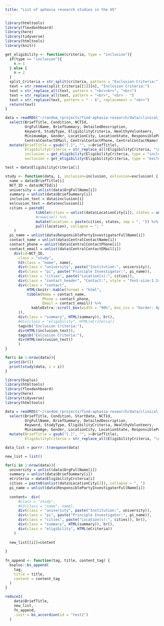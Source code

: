 ```yaml
---
title: "List of aphasia research studies in the US"
---
```


```r
library(htmltools)
library(flexdashboard)
library(here)
library(tidyverse)
library(htmltools)
library(knitr)

get_eligibility <- function(criteria, type = "inclusion"){
  if(type == "inclusion"){
    n = 1
  } else {
    n = 2
  }
  split_Criteria = str_split(criteria, pattern = "Exclusion Criteria:")
  text = str_remove(split_Criteria[[1]][n], "Inclusion Criteria:")
  text = str_replace_all(text, pattern = "<br><br>", "<br>")
  text = str_replace_all(text, pattern = "<br>", "<br> - ")
  text = str_replace(text, pattern = " - $", replacement = "<br>")
  return(text)
}

data = readRDS("~/random_rprojects/find-aphasia-research/data/clinical_trials_listcols.rds") %>%
  select(BriefTitle, Condition, NCTId,
         OrgFullName, BriefSummary, DetailedDescription,
         Keyword, StudyType, EligibilityCriteria, HealthyVolunteers,
         MinimumAge, Gender, LocationCity, LocationState, ResponsiblePartyInvestigatorFullName,
         CentralContactEMail, CentralContactPhone, CentralContactName) %>%
  mutate(BriefTitle = gsub("[.]", "", x=BriefTitle),
         EligibilityCriteria = str_replace_all(EligibilityCriteria, "\n", "<br>"),
         inclusion = get_eligibility(EligibilityCriteria, type = "inclusion"),
         exclusion = get_eligibility(EligibilityCriteria, type = "exclusion"))

test = data$EligibilityCriteria[1]

study <- function(data, i, inclusion=inclusion, exlcusion=exclusion) {
  name = data$BriefTitle[i]
  NCT_ID = data$NCTId[i]
  university = unlist(data$OrgFullName[i])
  summary = unlist(data$BriefSummary[i])
  inclusion_text = data$inclusion[i]
  exlcusion_text = data$exclusion[i]
  cities = paste0(
              tibble(cities = unlist(data$LocationCity[i]), states = unlist(data$LocationState[i])) %>%
              #rowwise() %>%
              mutate(location = paste(cities, states, sep = ", ")) %>%
              pull(location), collapse = "; "
    )
  pi_name = unlist(data$ResponsiblePartyInvestigatorFullName[i])
  contact_name = unlist(data$CentralContactName[i])
  contact_phone = unlist(data$CentralContactPhone[i])
  contact_email = unlist(data$CentralContactEMail[i])
    div(id=NCT_ID,
      class = "study",
      h3(class = "name", name),
      div(class = "university", paste("Institution:", university)),
      div(class = "pi", paste("Principle Investigator:", pi_name)),
      div(class = "cities", paste("Location(s):", cities)), 
      div(class = "contact_header", "Contact:", style = "font-size:1.1rem;margin-top:5px;margin-bottom:5px;"),
      div(class = "contact",
          HTML(knitr::kable(format = "html",
          tibble(Name = contact_name,
                 Phone = contact_phone,
                 Email = contact_email)) %>%
            kableExtra::scroll_box(width = "90%", box_css = "border: 0px;")
      )),
      div(class = "summary", HTML(summary)), br(),
      #div(class = "eligibility", HTML(eCriteria))
      tags$b("Inclusion Criteria:"),
      div(HTML(inclusion_text)),
      tags$b("Exlcusion Criteria:"),
      div(HTML(exlcusion_text))
      )
}

for(i in 1:nrow(data)){
  print(br())
  print(study(data, i = i))
}
```
    
    
    
    
    
```r
library(bsplus)
library(htmltools)
library(flexdashboard)
library(here)
library(tidyverse)
library(htmltools)

data = readRDS("~/random_rprojects/find-aphasia-research/data/clinical_trials_listcols.rds") %>%
  select(BriefTitle, Condition, StartDate, NCTId,
         OrgFullName, BriefSummary, DetailedDescription,
         Keyword, StudyType, EligibilityCriteria, HealthyVolunteers,
         MinimumAge, Gender, LocationCity, LocationState, ResponsiblePartyInvestigatorFullName) %>%
  mutate(BriefTitle = gsub("[.]", "", x=BriefTitle),
         EligibilityCriteria = str_replace_all(EligibilityCriteria, "\n", "<br>"))

data_list = purrr::transpose(data)

new_list = list()

for(i in 1:nrow(data)){
  university = unlist(data$OrgFullName[i])
  summary = unlist(data$BriefSummary[i])
  eCriteria = data$EligibilityCriteria[i]
  cities = paste0(unlist(data$LocationCity[2]), collapse = ", ")
  pi_name = unlist(data$ResponsiblePartyInvestigatorFullName[i])
  
  content=  div(
      #class = "study",
      #h3(class = "name", name),
      div(class = "university", paste("Institution:", university)),
      div(class = "pi", paste("Principle Investigator:", pi_name)),
      div(class = "cities", paste("Location(s):", cities)), br(),
      div(class = "summary", HTML(summary)), br(),
      div(class = "eligibility", HTML(eCriteria))
    )
  
  new_list[[i]]=content
  
}
    
fn_append <- function(tag, title, content_tag) {
  bsplus::bs_append(
    tag,
    title = title,
    content = content_tag
  )
}

reduce2(
    data$BriefTitle,
    new_list,
    fn_append,
    .init = bs_accordion(id = "test2")
  )
```
    
    